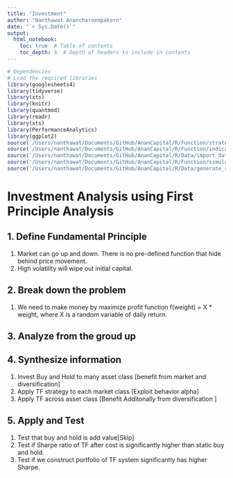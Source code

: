 ```yaml
---
title: "Investment"
author: "Nanthawat Anancharoenpakorn"
date: "`r Sys.Date()`"
output: 
  html_notebook:
    toc: true  # Table of contents
    toc_depth: 3  # Depth of headers to include in contents
---
```


```r
# Dependencies
# Load the required libraries
library(googlesheets4)
library(tidyverse)
library(xts)
library(knitr)
library(quantmod)
library(readr)
library(xts)
library(PerformanceAnalytics)
library(ggplot2)
source('/Users/nanthawat/Documents/GitHub/AnanCapital/R/Function/strategy_testing/moving_average_crossover.R')
source('/Users/nanthawat/Documents/GitHub/AnanCapital/R/Function/indicators.R')
source('/Users/nanthawat/Documents/GitHub/AnanCapital/R/Data/import_data.R')
source('/Users/nanthawat/Documents/GitHub/AnanCapital/R/Function/simulate_independently.R')
source('/Users/nanthawat/Documents/GitHub/AnanCapital/R/Data/generate_random_data.R')


```

# Investment Analysis using First Principle Analysis

## 1. Define Fundamental Principle

1. Market can go up and down. There is no pre-defined function that hide behind price movement. 
2. High volatility will wipe out initial capital. 

## 2. Break down the problem

1. We need to make money by maximize profit function f(weight) =  X * weight, where X is a random variable of daily return.

## 3. Analyze from the groud up

## 4. Synthesize information

1. Invest Buy and Hold to many asset class [benefit from market and diversification]
2. Apply TF strategy to each market class [Exploit behavior alpha]
3. Apply TF across asset class [Benefit Additonally from diversification ]


## 5. Apply and Test 

1. Test that buy and hold is add value[Skip]
2. Test if Sharpe ratio of TF after cost is significantly higher than static buy and hold. 
3. Test if we construct portfolio of TF system significantly has higher Sharpe. 




